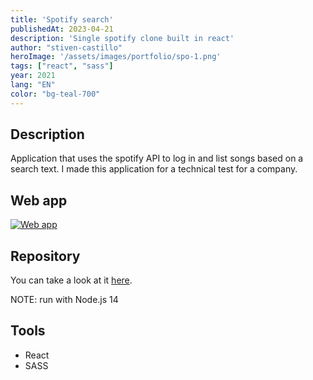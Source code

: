 ```yaml
---
title: 'Spotify search'
publishedAt: 2023-04-21
description: 'Single spotify clone built in react'
author: "stiven-castillo"
heroImage: '/assets/images/portfolio/spo-1.png'
tags: ["react", "sass"]
year: 2021
lang: "EN"
color: "bg-teal-700"
---
```


## Description

Application that uses the spotify API to log in and list songs based on a search text.
I made this application for a technical test for a company.

## Web app

<a href="/assets/images/portfolio/spo-2.png" target="_blank">
  <img src="/assets/images/portfolio/spo-2.png" alt="Web app" />
</a>

## Repository

You can take a look at it <a href="https://www.figma.com/file/u7Qcy81I5XL23DKNQhvmHb/Family-tracker?node-id=202%3A3962&t=hwKFb2Fj4KGFtY8p-1" class="text-amber-500">here</a>.

NOTE: run with Node.js 14

## Tools

- React
- SASS
